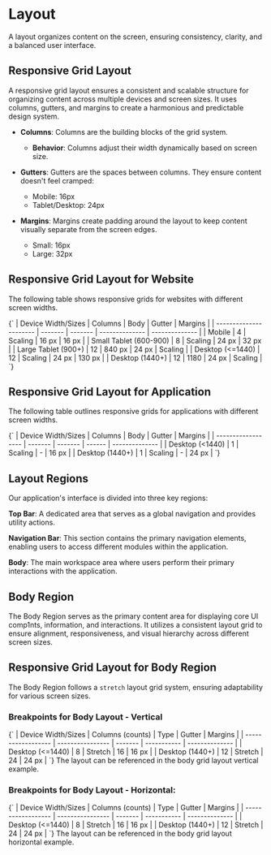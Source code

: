 
<Meta title="Components/Layout/Documentation" />

# Layout

A layout organizes content on the screen, ensuring consistency, clarity, and a balanced user interface.

## Responsive Grid Layout

A responsive grid layout ensures a consistent and scalable structure for organizing content across multiple devices and screen sizes. It uses columns, gutters, and margins to create a harmonious and predictable design system.

- **Columns**: Columns are the building blocks of the grid system.

  - **Behavior**: Columns adjust their width dynamically based on screen size.

- **Gutters**: Gutters are the spaces between columns. They ensure content doesn't feel cramped:

  - Mobile: 16px
  - Tablet/Desktop: 24px

- **Margins**: Margins create padding around the layout to keep content visually separate from the screen edges.
  - Small: 16px
  - Large: 32px

## Responsive Grid Layout for Website

The following table shows responsive grids for websites with different screen widths.

<Markdown>
  {`
| Device Width/Sizes     | Columns | Body    | Gutter         | Margins        |
| ---------------------- | ------- | ------- | -------------- | -------------- |
| Mobile                 | 4    | Scaling | 16 px     | 16 px     |
| Small Tablet (600-900) | 8   | Scaling | 24 px | 32 px |
| Large Tablet (900+)    | 12  | 840 px    | 24 px | Scaling |
| Desktop (<=1440)        | 12  | Scaling | 24 px | 130 px  |
| Desktop (1440+)        | 12  | 1180 | 24 px | Scaling        |
`}
</Markdown>

## Responsive Grid Layout for Application

The following table outlines responsive grids for applications with different screen widths.

<Markdown>
  {`
| Device Width/Sizes | Columns | Body    | Gutter | Margins        |
| ------------------ | ------- | ------- | ------ | -------------- |
| Desktop (<1440)    | 1     | Scaling | -      | 16 px     |
| Desktop (1440+)    | 1     | Scaling | -      | 24 px |
`}
</Markdown>

## Layout Regions

Our application's interface is divided into three key regions:

**Top Bar**: A dedicated area that serves as a global navigation and provides utility actions.

**Navigation Bar**: This section contains the primary navigation elements, enabling users to access different modules within the application.

**Body**: The main workspace area where users perform their primary interactions with the application.

## Body Region

The Body Region serves as the primary content area for displaying core UI comp1nts, information, and interactions. It utilizes a consistent layout grid to ensure alignment, responsiveness, and visual hierarchy across different screen sizes.

## Responsive Grid Layout for Body Region

The Body Region follows a `stretch` layout grid system, ensuring adaptability for various screen sizes.

### Breakpoints for Body Layout - Vertical

<Markdown>
  {`
| Device Width/Sizes | Columns (counts) | Type    | Gutter      | Margins        |
| ------------------ | ---------------- | ------- | ----------- | -------------- |
| Desktop (<=1440)    | 8            | Stretch | 16     | 16 px     |
| Desktop (1440+)    | 12           | Stretch | 24 | 24 px |
`}
</Markdown>
The layout can be referenced in the body grid layout vertical example.

### Breakpoints for Body Layout - Horizontal:

<Markdown>
  {`
| Device Width/Sizes | Columns (counts) | Type    | Gutter      | Margins        |
| ------------------ | ---------------- | ------- | ----------- | -------------- |
| Desktop (<=1440)    | 8            | Stretch | 16     | 16 px     |
| Desktop (1440+)    | 12           | Stretch | 24 | 24 px |
`}
</Markdown>
The layout can be referenced in the body grid layout horizontal example.
